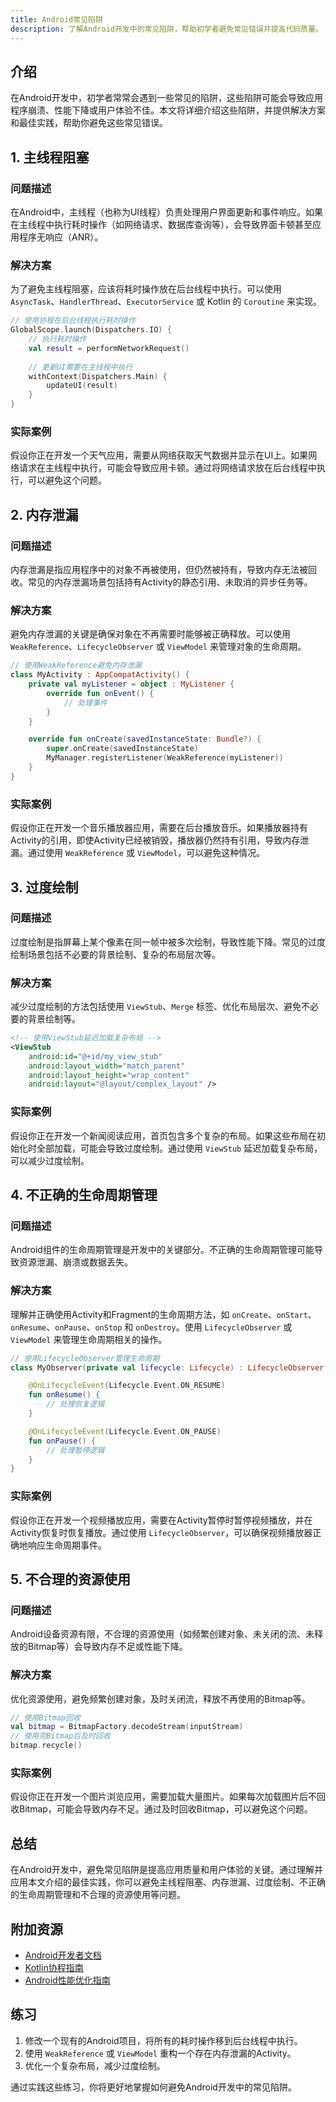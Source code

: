 ```yaml
---
title: Android常见陷阱
description: 了解Android开发中的常见陷阱，帮助初学者避免常见错误并提高代码质量。
---
```


## 介绍

在Android开发中，初学者常常会遇到一些常见的陷阱，这些陷阱可能会导致应用程序崩溃、性能下降或用户体验不佳。本文将详细介绍这些陷阱，并提供解决方案和最佳实践，帮助你避免这些常见错误。

## 1. 主线程阻塞

### 问题描述

在Android中，主线程（也称为UI线程）负责处理用户界面更新和事件响应。如果在主线程中执行耗时操作（如网络请求、数据库查询等），会导致界面卡顿甚至应用程序无响应（ANR）。

### 解决方案

为了避免主线程阻塞，应该将耗时操作放在后台线程中执行。可以使用 `AsyncTask`、`HandlerThread`、`ExecutorService` 或 Kotlin 的 `Coroutine` 来实现。

```kotlin
// 使用协程在后台线程执行耗时操作
GlobalScope.launch(Dispatchers.IO) {
    // 执行耗时操作
    val result = performNetworkRequest()
    
    // 更新UI需要在主线程中执行
    withContext(Dispatchers.Main) {
        updateUI(result)
    }
}
```

### 实际案例

假设你正在开发一个天气应用，需要从网络获取天气数据并显示在UI上。如果网络请求在主线程中执行，可能会导致应用卡顿。通过将网络请求放在后台线程中执行，可以避免这个问题。

## 2. 内存泄漏

### 问题描述

内存泄漏是指应用程序中的对象不再被使用，但仍然被持有，导致内存无法被回收。常见的内存泄漏场景包括持有Activity的静态引用、未取消的异步任务等。

### 解决方案

避免内存泄漏的关键是确保对象在不再需要时能够被正确释放。可以使用 `WeakReference`、`LifecycleObserver` 或 `ViewModel` 来管理对象的生命周期。

```kotlin
// 使用WeakReference避免内存泄漏
class MyActivity : AppCompatActivity() {
    private val myListener = object : MyListener {
        override fun onEvent() {
            // 处理事件
        }
    }

    override fun onCreate(savedInstanceState: Bundle?) {
        super.onCreate(savedInstanceState)
        MyManager.registerListener(WeakReference(myListener))
    }
}
```

### 实际案例

假设你正在开发一个音乐播放器应用，需要在后台播放音乐。如果播放器持有Activity的引用，即使Activity已经被销毁，播放器仍然持有引用，导致内存泄漏。通过使用 `WeakReference` 或 `ViewModel`，可以避免这种情况。

## 3. 过度绘制

### 问题描述

过度绘制是指屏幕上某个像素在同一帧中被多次绘制，导致性能下降。常见的过度绘制场景包括不必要的背景绘制、复杂的布局层次等。

### 解决方案

减少过度绘制的方法包括使用 `ViewStub`、`Merge` 标签、优化布局层次、避免不必要的背景绘制等。

```xml
<!-- 使用ViewStub延迟加载复杂布局 -->
<ViewStub
    android:id="@+id/my_view_stub"
    android:layout_width="match_parent"
    android:layout_height="wrap_content"
    android:layout="@layout/complex_layout" />
```

### 实际案例

假设你正在开发一个新闻阅读应用，首页包含多个复杂的布局。如果这些布局在初始化时全部加载，可能会导致过度绘制。通过使用 `ViewStub` 延迟加载复杂布局，可以减少过度绘制。

## 4. 不正确的生命周期管理

### 问题描述

Android组件的生命周期管理是开发中的关键部分。不正确的生命周期管理可能导致资源泄漏、崩溃或数据丢失。

### 解决方案

理解并正确使用Activity和Fragment的生命周期方法，如 `onCreate`、`onStart`、`onResume`、`onPause`、`onStop` 和 `onDestroy`。使用 `LifecycleObserver` 或 `ViewModel` 来管理生命周期相关的操作。

```kotlin
// 使用LifecycleObserver管理生命周期
class MyObserver(private val lifecycle: Lifecycle) : LifecycleObserver {

    @OnLifecycleEvent(Lifecycle.Event.ON_RESUME)
    fun onResume() {
        // 处理恢复逻辑
    }

    @OnLifecycleEvent(Lifecycle.Event.ON_PAUSE)
    fun onPause() {
        // 处理暂停逻辑
    }
}
```

### 实际案例

假设你正在开发一个视频播放应用，需要在Activity暂停时暂停视频播放，并在Activity恢复时恢复播放。通过使用 `LifecycleObserver`，可以确保视频播放器正确地响应生命周期事件。

## 5. 不合理的资源使用

### 问题描述

Android设备资源有限，不合理的资源使用（如频繁创建对象、未关闭的流、未释放的Bitmap等）会导致内存不足或性能下降。

### 解决方案

优化资源使用，避免频繁创建对象，及时关闭流，释放不再使用的Bitmap等。

```kotlin
// 使用Bitmap回收
val bitmap = BitmapFactory.decodeStream(inputStream)
// 使用完Bitmap后及时回收
bitmap.recycle()
```

### 实际案例

假设你正在开发一个图片浏览应用，需要加载大量图片。如果每次加载图片后不回收Bitmap，可能会导致内存不足。通过及时回收Bitmap，可以避免这个问题。

## 总结

在Android开发中，避免常见陷阱是提高应用质量和用户体验的关键。通过理解并应用本文介绍的最佳实践，你可以避免主线程阻塞、内存泄漏、过度绘制、不正确的生命周期管理和不合理的资源使用等问题。

## 附加资源

- [Android开发者文档](https://developer.android.com/docs)
- [Kotlin协程指南](https://kotlinlang.org/docs/coroutines-guide.html)
- [Android性能优化指南](https://developer.android.com/topic/performance)

## 练习

1. 修改一个现有的Android项目，将所有的耗时操作移到后台线程中执行。
2. 使用 `WeakReference` 或 `ViewModel` 重构一个存在内存泄漏的Activity。
3. 优化一个复杂布局，减少过度绘制。

通过实践这些练习，你将更好地掌握如何避免Android开发中的常见陷阱。